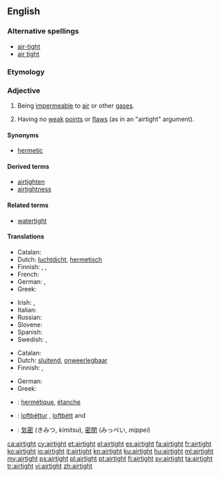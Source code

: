 {{also|air-tight|air tight}}

==English==

===Alternative spellings===
* [[air-tight]]
* [[air tight]]

===Etymology===
{{compound|air|tight}}

===Adjective===
{{en-adj}}

# Being [[impermeable]] to [[air]] or other [[gas]]es.
# {{context|figuratively|lang=en}} Having no [[weak]] [[point]]s or [[flaw]]s (as in an "airtight" argument).

====Synonyms====
* {{sense|impermeable to air}} [[hermetic]]

====Derived terms====
* [[airtighten]]
* [[airtightness]]

====Related terms====
* [[watertight]]

====Translations====
{{trans-top|being impermeable to air or other gases}}
* Catalan: {{t|ca|hermètic}}
* Dutch: [[luchtdicht]], [[hermetisch]]
* Finnish: {{t|fi|ilmatiivis}}, {{t+|fi|hermeettinen}},  {{t|fi|kaasutiivis}}
* French: {{t+|fr|hermétique|m|f}}
* German: {{t+|de|luftdicht}}, {{t+|de|hermetisch}}
* Greek: {{t+|el|αεροστεγής|m|f|tr=aerostegís}}
{{trans-mid}}
* Irish: {{t|ga|aerdhíonach}}, {{t|ga|aer-obach}}
* Italian: {{t+|it|ermetico|m}}
* Russian: {{t+|ru|герметичный|tr=germetichny|sc=Cyrl}}
* Slovene: {{t|sl|zrakotesen|m}}
* Spanish: {{t+|es|hermético}}
* Swedish: {{t|sv|lufttät}},  {{t+|sv|hermetisk}}
{{trans-bottom}}

{{trans-top|having no weak points or flaws}}
* Catalan: {{t|ca|hermètic}}
* Dutch: [[sluitend]], [[onweerlegbaar]]
* Finnish: {{t+|fi|pitävä}}, {{t|fi|vedenpitävä}}
{{trans-mid}}
* German: {{t+|de|hieb- und stichfest}}
* Greek: {{t+|el|αρραγής|m|f|tr=arragís|sc=Grek}}
{{trans-bottom}}

{{checktrans-top}}
* {{ttbc|fr}}: [[hermétique]], [[étanche]]
* {{ttbc|is}}: [[loftþéttur]] {{g|m}}, [[loftþétt]] {{g|n}} and {{g|f}}
{{trans-mid}}
* {{ttbc|ja}}: [[気密]] (きみつ, ''kimitsu''), [[密閉]] (みっぺい, ''mippei'')
{{trans-bottom}}

[[ca:airtight]]
[[cy:airtight]]
[[et:airtight]]
[[el:airtight]]
[[es:airtight]]
[[fa:airtight]]
[[fr:airtight]]
[[ko:airtight]]
[[io:airtight]]
[[it:airtight]]
[[kn:airtight]]
[[ku:airtight]]
[[hu:airtight]]
[[ml:airtight]]
[[my:airtight]]
[[ps:airtight]]
[[pl:airtight]]
[[pt:airtight]]
[[fi:airtight]]
[[sv:airtight]]
[[ta:airtight]]
[[tr:airtight]]
[[vi:airtight]]
[[zh:airtight]]